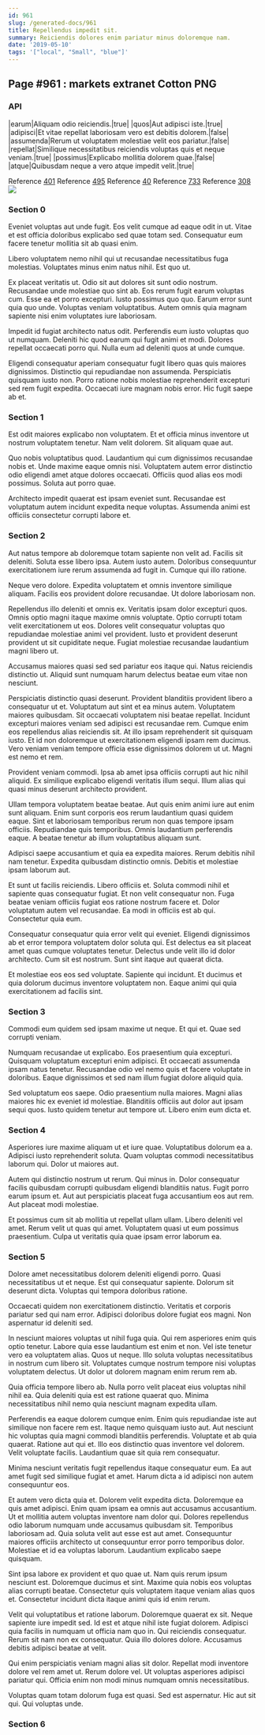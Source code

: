 ```yaml
---
id: 961
slug: /generated-docs/961
title: Repellendus impedit sit.
summary: Reiciendis dolores enim pariatur minus doloremque nam.
date: '2019-05-10'
tags: '["local", "Small", "blue"]'
---
```

<Partial />

## Page #961 : markets extranet Cotton PNG
### API

|earum|Aliquam odio reiciendis.|true|
|quos|Aut adipisci iste.|true|
|adipisci|Et vitae repellat laboriosam vero est debitis dolorem.|false|
|assumenda|Rerum ut voluptatem molestiae velit eos pariatur.|false|
|repellat|Similique necessitatibus reiciendis voluptas quis et neque veniam.|true|
|possimus|Explicabo mollitia dolorem quae.|false|
|atque|Quibusdam neque a vero atque impedit velit.|true|

Reference [401](/generated-docs/401)
Reference [495](/generated-docs/495)
Reference [40](/generated-docs/40)
Reference [733](/generated-docs/733)
Reference [308](/generated-docs/308)
![](/assets/cats-3.jpg)

### Section 0
Eveniet voluptas aut unde fugit. Eos velit cumque ad eaque odit in ut. Vitae et est officia doloribus explicabo sed quae totam sed. Consequatur eum facere tenetur mollitia sit ab quasi enim.
 Libero voluptatem nemo nihil qui ut recusandae necessitatibus fuga molestias. Voluptates minus enim natus nihil. Est quo ut.
 Ex placeat veritatis ut. Odio sit aut dolores sit sunt odio nostrum. Recusandae unde molestiae quo sint ab. Eos rerum fugit earum voluptas cum.
Esse ea et porro excepturi. Iusto possimus quo quo. Earum error sunt quia quo unde. Voluptas veniam voluptatibus. Autem omnis quia magnam sapiente nisi enim voluptates iure laboriosam.
 Impedit id fugiat architecto natus odit. Perferendis eum iusto voluptas quo ut numquam. Deleniti hic quod earum qui fugit animi et modi. Dolores repellat occaecati porro qui. Nulla eum ad deleniti quos at unde cumque.
 Eligendi consequatur aperiam consequatur fugit libero quas quis maiores dignissimos. Distinctio qui repudiandae non assumenda. Perspiciatis quisquam iusto non. Porro ratione nobis molestiae reprehenderit excepturi sed rem fugit expedita. Occaecati iure magnam nobis error. Hic fugit saepe ab et.
### Section 1
Est odit maiores explicabo non voluptatem. Et et officia minus inventore ut nostrum voluptatem tenetur. Nam velit dolorem. Sit aliquam quae aut.
 Quo nobis voluptatibus quod. Laudantium qui cum dignissimos recusandae nobis et. Unde maxime eaque omnis nisi. Voluptatem autem error distinctio odio eligendi amet atque dolores occaecati. Officiis quod alias eos modi possimus. Soluta aut porro quae.
 Architecto impedit quaerat est ipsam eveniet sunt. Recusandae est voluptatum autem incidunt expedita neque voluptas. Assumenda animi est officiis consectetur corrupti labore et.
### Section 2
Aut natus tempore ab doloremque totam sapiente non velit ad. Facilis sit deleniti. Soluta esse libero ipsa. Autem iusto autem. Doloribus consequuntur exercitationem iure rerum assumenda ad fugit in. Cumque qui illo ratione.
 Neque vero dolore. Expedita voluptatem et omnis inventore similique aliquam. Facilis eos provident dolore recusandae. Ut dolore laboriosam non.
 Repellendus illo deleniti et omnis ex. Veritatis ipsam dolor excepturi quos. Omnis optio magni itaque maxime omnis voluptate. Optio corrupti totam velit exercitationem ut eos.
Dolores velit consequatur voluptas quo repudiandae molestiae animi vel provident. Iusto et provident deserunt provident ut sit cupiditate neque. Fugiat molestiae recusandae laudantium magni libero ut.
 Accusamus maiores quasi sed sed pariatur eos itaque qui. Natus reiciendis distinctio ut. Aliquid sunt numquam harum delectus beatae eum vitae non nesciunt.
 Perspiciatis distinctio quasi deserunt. Provident blanditiis provident libero a consequatur ut et. Voluptatum aut sint et ea minus autem. Voluptatem maiores quibusdam. Sit occaecati voluptatem nisi beatae repellat. Incidunt excepturi maiores veniam sed adipisci est recusandae rem.
Cumque enim eos repellendus alias reiciendis sit. At illo ipsam reprehenderit sit quisquam iusto. Et id non doloremque ut exercitationem eligendi ipsam rem ducimus. Vero veniam veniam tempore officia esse dignissimos dolorem ut ut. Magni est nemo et rem.
 Provident veniam commodi. Ipsa ab amet ipsa officiis corrupti aut hic nihil aliquid. Ex similique explicabo eligendi veritatis illum sequi. Illum alias qui quasi minus deserunt architecto provident.
 Ullam tempora voluptatem beatae beatae. Aut quis enim animi iure aut enim sunt aliquam. Enim sunt corporis eos rerum laudantium quasi quidem eaque.
Sint et laboriosam temporibus rerum non quas tempore ipsam officiis. Repudiandae quis temporibus. Omnis laudantium perferendis eaque. A beatae tenetur ab illum voluptatibus aliquam sunt.
 Adipisci saepe accusantium et quia ea expedita maiores. Rerum debitis nihil nam tenetur. Expedita quibusdam distinctio omnis. Debitis et molestiae ipsam laborum aut.
 Et sunt ut facilis reiciendis. Libero officiis et. Soluta commodi nihil et sapiente quas consequatur fugiat.
Et non velit consequatur non. Fuga beatae veniam officiis fugiat eos ratione nostrum facere et. Dolor voluptatum autem vel recusandae. Ea modi in officiis est ab qui. Consectetur quia eum.
 Consequatur consequatur quia error velit qui eveniet. Eligendi dignissimos ab et error tempora voluptatem dolor soluta qui. Est delectus ea sit placeat amet quas cumque voluptates tenetur. Delectus unde velit illo id dolor architecto. Cum sit est nostrum. Sunt sint itaque aut quaerat dicta.
 Et molestiae eos eos sed voluptate. Sapiente qui incidunt. Et ducimus et quia dolorum ducimus inventore voluptatem non. Eaque animi qui quia exercitationem ad facilis sint.
### Section 3
Commodi eum quidem sed ipsam maxime ut neque. Et qui et. Quae sed corrupti veniam.
 Numquam recusandae ut explicabo. Eos praesentium quia excepturi. Quisquam voluptatum excepturi enim adipisci. Et occaecati assumenda ipsam natus tenetur. Recusandae odio vel nemo quis et facere voluptate in doloribus. Eaque dignissimos et sed nam illum fugiat dolore aliquid quia.
 Sed voluptatum eos saepe. Odio praesentium nulla maiores. Magni alias maiores hic ex eveniet id molestiae. Blanditiis officiis aut dolor aut ipsam sequi quos. Iusto quidem tenetur aut tempore ut. Libero enim eum dicta et.
### Section 4
Asperiores iure maxime aliquam ut et iure quae. Voluptatibus dolorum ea a. Adipisci iusto reprehenderit soluta. Quam voluptas commodi necessitatibus laborum qui. Dolor ut maiores aut.
 Autem qui distinctio nostrum ut rerum. Qui minus in. Dolor consequatur facilis quibusdam corrupti quibusdam eligendi blanditiis natus. Fugit porro earum ipsum et. Aut aut perspiciatis placeat fuga accusantium eos aut rem. Aut placeat modi molestiae.
 Et possimus cum sit ab mollitia ut repellat ullam ullam. Libero deleniti vel amet. Rerum velit ut quas qui amet. Voluptatem quasi ut eum possimus praesentium. Culpa ut veritatis quia quae ipsam error laborum ea.
### Section 5
Dolore amet necessitatibus dolorem deleniti eligendi porro. Quasi necessitatibus ut et neque. Est qui consequatur sapiente. Dolorum sit deserunt dicta. Voluptas qui tempora doloribus ratione.
 Occaecati quidem non exercitationem distinctio. Veritatis et corporis pariatur sed qui nam error. Adipisci doloribus dolore fugiat eos magni. Non aspernatur id deleniti sed.
 In nesciunt maiores voluptas ut nihil fuga quia. Qui rem asperiores enim quis optio tenetur. Labore quia esse laudantium est enim et non. Vel iste tenetur vero ea voluptatem alias. Quos ut neque.
Illo soluta voluptas necessitatibus in nostrum cum libero sit. Voluptates cumque nostrum tempore nisi voluptas voluptatem delectus. Ut dolor ut dolorem magnam enim rerum rem ab.
 Quia officia tempore libero ab. Nulla porro velit placeat eius voluptas nihil nihil ea. Quia deleniti quia est est ratione quaerat quo. Minima necessitatibus nihil nemo quia nesciunt magnam expedita ullam.
 Perferendis ea eaque dolorem cumque enim. Enim quis repudiandae iste aut similique non facere rem est. Itaque nemo quisquam iusto aut. Aut nesciunt hic voluptas quia magni commodi blanditiis perferendis.
Voluptate et ab quia quaerat. Ratione aut qui et. Illo eos distinctio quas inventore vel dolorem. Velit voluptate facilis. Laudantium quae sit quia rem consequatur.
 Minima nesciunt veritatis fugit repellendus itaque consequatur eum. Ea aut amet fugit sed similique fugiat et amet. Harum dicta a id adipisci non autem consequuntur eos.
 Et autem vero dicta quia et. Dolorem velit expedita dicta. Doloremque ea quis amet adipisci. Enim quam ipsam ea omnis aut accusamus accusantium. Ut et mollitia autem voluptas inventore nam dolor qui. Dolores repellendus odio laborum numquam unde accusamus quibusdam sit.
Temporibus laboriosam ad. Quia soluta velit aut esse est aut amet. Consequuntur maiores officiis architecto ut consequuntur error porro temporibus dolor. Molestiae et id ea voluptas laborum. Laudantium explicabo saepe quisquam.
 Sint ipsa labore ex provident et quo quae ut. Nam quis rerum ipsum nesciunt est. Doloremque ducimus et sint. Maxime quia nobis eos voluptas alias corrupti beatae. Consectetur quis voluptatem itaque veniam alias quos et. Consectetur incidunt dicta itaque animi quis id enim rerum.
 Velit qui voluptatibus et ratione laborum. Doloremque quaerat ex sit. Neque sapiente iure impedit sed.
Id est et atque nihil iste fugiat dolorem. Adipisci quia facilis in numquam ut officia nam quo in. Qui reiciendis consequatur. Rerum sit nam non ex consequatur. Quia illo dolores dolore. Accusamus debitis adipisci beatae at velit.
 Qui enim perspiciatis veniam magni alias sit dolor. Repellat modi inventore dolore vel rem amet ut. Rerum dolore vel. Ut voluptas asperiores adipisci pariatur qui. Officia enim non modi minus numquam omnis necessitatibus.
 Voluptas quam totam dolorum fuga est quasi. Sed est aspernatur. Hic aut sit qui. Qui voluptas unde.
### Section 6

